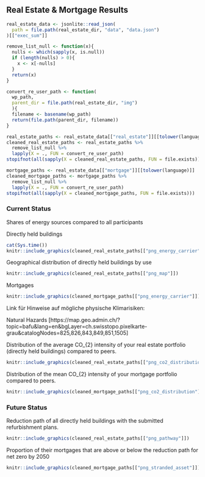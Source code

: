 ## Real Estate & Mortgage Results

```r
real_estate_data <- jsonlite::read_json(
  path = file.path(real_estate_dir, "data", "data.json")
)[["exec_sum"]]

remove_list_null <- function(x){
  nulls <- which(sapply(x, is.null))
  if (length(nulls) > 0){
    x <- x[-nulls]
  }
  return(x)
}

convert_re_user_path <- function(
  wp_path,
  parent_dir = file.path(real_estate_dir, "img")
  ){
  filename <- basename(wp_path)
  return(file.path(parent_dir, filename))
}

real_estate_paths <- real_estate_data[["real_estate"]][[tolower(language)]]
cleaned_real_estate_paths <- real_estate_paths %>%
  remove_list_null %>%
  lapply(X = ., FUN = convert_re_user_path)
stopifnot(all(sapply(X = cleaned_real_estate_paths, FUN = file.exists)))

mortgage_paths <- real_estate_data[["mortgage"]][[tolower(language)]]
cleaned_mortgage_paths <- mortgage_paths %>%
  remove_list_null %>%
  lapply(X = ., FUN = convert_re_user_path)
stopifnot(all(sapply(X = cleaned_mortgage_paths, FUN = file.exists)))
```


### Current Status

Shares of energy sources compared to all participants 

Directly held buildings

```r
cat(Sys.time())
knitr::include_graphics(cleaned_real_estate_paths[["png_energy_carrier"]])
```

Geographical distribution of directly held buildings by use 

```r
knitr::include_graphics(cleaned_real_estate_paths[["png_map"]])
```

Mortgages 

```r
knitr::include_graphics(cleaned_mortgage_paths[["png_energy_carrier"]])
```

Link für Hinweise auf mögliche physische Klimarisiken: 

Natural Hazards [https://map.geo.admin.ch/?topic=bafu&lang=en&bgLayer=ch.swisstopo.pixelkarte-grau&catalogNodes=825,826,843,849,851,1505]

Distribution of the average CO_{2} intensity of your real estate portfolio (directly held buildings) compared to peers. 

```r
knitr::include_graphics(cleaned_real_estate_paths[["png_co2_distribution"]])
```

Distribution of the mean CO_{2} intensity of your mortgage portfolio compared to peers. 

```r
knitr::include_graphics(cleaned_mortgage_paths[["png_co2_distribution"]])
```

### Future Status

Reduction path of all directly held buildings with the submitted refurbishment plans. 

```r
knitr::include_graphics(cleaned_real_estate_paths[["png_pathway"]])
```

Proportion of their mortgages that are above or below the reduction path for net zero by 2050

```r
knitr::include_graphics(cleaned_mortgage_paths[["png_stranded_asset"]])
```

\newpage
